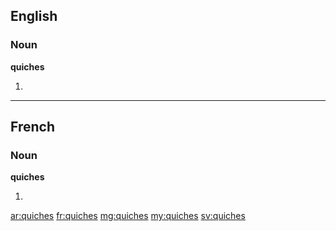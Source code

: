 ==English==

===Noun===
'''quiches'''

# {{plural of|[[quiche]]}}

----

==French==

===Noun===
'''quiches''' {{f}}

# {{plural of|[[quiche]]|lang=fr}}

[[ar:quiches]]
[[fr:quiches]]
[[mg:quiches]]
[[my:quiches]]
[[sv:quiches]]